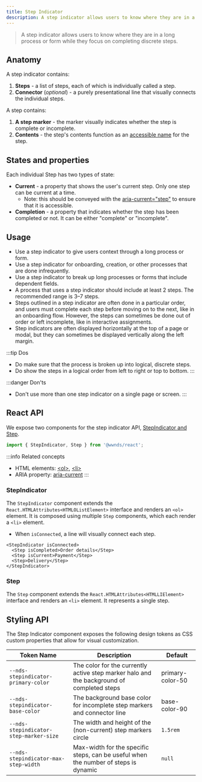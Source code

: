```yaml
---
title: Step Indicator
description: A step indicator allows users to know where they are in a long process or form while they focus on completing discrete steps.
---
```



> A step indicator allows users to know where they are in a long process or form while they focus on completing discrete steps.

## Anatomy

A step indicator contains:

1. **Steps** - a list of steps, each of which is individually called a step.
1. **Connector** (_optional_) - a purely presentational line that visually connects the individual steps.

A step contains:

1. **A step marker** - the marker visually indicates whether the step is complete or incomplete.
1. **Contents** - the step's contents function as an [accessible name](https://www.w3.org/TR/accname-1.2/#dfn-accessible-name) for the step.

## States and properties

Each individual Step has two types of state:

- **Current** - a property that shows the user's current step. Only one step can be current at a time.
	 - Note: this should be conveyed with the [aria-current="step"](https://www.w3.org/TR/wai-aria-1.2/#aria-current) to ensure that it is accessible.
- **Completion** - a property that indicates whether the step has been completed or not. It can be either "complete" or "incomplete".

## Usage

- Use a step indicator to give users context through a long process or form.
- Use a step indicator for onboarding, creation, or other processes that are done infrequently.
- Use a step indicator to break up long processes or forms that include dependent fields.
- A process that uses a step indicator should include at least 2 steps. The recommended range is 3–7 steps.
- Steps outlined in a step indicator are often done in a particular order, and users must complete each step before moving on to the next, like in an onboarding flow. However, the steps can sometimes be done out of order or left incomplete, like in interactive assignments.
- Step indicators are often displayed horizontally at the top of a page or modal, but they can sometimes be displayed vertically along the left margin.

:::tip Dos
- Do make sure that the process is broken up into logical, discrete steps.
- Do show the steps in a logical order from left to right or top to bottom.
:::

:::danger Don'ts
- Don't use more than one step indicator on a single page or screen.
:::

## React API

We expose two components for the step indicator API, [StepIndicator and Step](https://github.com/wwnorton/design-system/tree/main/packages/react/src/components/StepIndicator).

```js
import { StepIndicator, Step } from '@wwnds/react';
```

:::info Related concepts
- HTML elements: [&lt;ol&gt;](https://developer.mozilla.org/en-US/docs/Web/HTML/Element/ol), [&lt;li&gt;](https://developer.mozilla.org/en-US/docs/Web/HTML/Element/li)
- ARIA property: [aria-current](https://www.w3.org/TR/wai-aria/#aria-current)
:::

### StepIndicator

The `StepIndicator` component extends the `React.HTMLAttributes<HTMLOListElement>` interface and renders an `<ol>` element. It is composed using multiple `Step` components, which each render a `<li>` element.

- When `isConnected`, a line will visually connect each step.

```tsx live
<StepIndicator isConnected>
  <Step isCompleted>Order details</Step>
  <Step isCurrent>Payment</Step>
  <Step>Delivery</Step>
</StepIndicator>
```

<PropsTable from={StepIndicator} />

### Step

The `Step` component extends the `React.HTMLAttributes<HTMLLIElement>` interface and renders an `<li>` element. It represents a single step.

<PropsTable from={Step} />

## Styling API

The Step Indicator component exposes the following design tokens as CSS custom properties that allow for visual customization.

| Token Name                             | Description                                                                               | Default                                 |
| -------------------------------------- | ----------------------------------------------------------------------------------------- | --------------------------------------- |
| `--nds-stepindicator-primary-color`    | The color for the currently active step marker halo and the background of completed steps | <ColorChip>primary-color-50</ColorChip> |
| `--nds-stepindicator-base-color`       | The background base color for incomplete step markers and connector line                  | <ColorChip>base-color-90</ColorChip>    |
| `--nds-stepindicator-step-marker-size` | The width and height of the (non-current) step markers circle                             | `1.5rem`                                |
| `--nds-stepindicator-max-step-width`   | Max-width for the specific steps, can be useful when the number of steps is dynamic       | `null`                                  |
